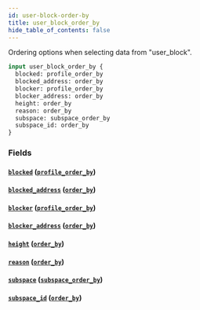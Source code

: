 ```yaml
---
id: user-block-order-by
title: user_block_order_by
hide_table_of_contents: false
---
```


Ordering options when selecting data from "user_block".

```graphql
input user_block_order_by {
  blocked: profile_order_by
  blocked_address: order_by
  blocker: profile_order_by
  blocker_address: order_by
  height: order_by
  reason: order_by
  subspace: subspace_order_by
  subspace_id: order_by
}
```

### Fields

#### [`blocked`](#) ([`profile_order_by`](../inputs/profile-order-by))

#### [`blocked_address`](#) ([`order_by`](../enums/order-by))

#### [`blocker`](#) ([`profile_order_by`](../inputs/profile-order-by))

#### [`blocker_address`](#) ([`order_by`](../enums/order-by))

#### [`height`](#) ([`order_by`](../enums/order-by))

#### [`reason`](#) ([`order_by`](../enums/order-by))

#### [`subspace`](#) ([`subspace_order_by`](../inputs/subspace-order-by))

#### [`subspace_id`](#) ([`order_by`](../enums/order-by))
